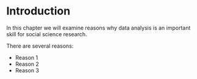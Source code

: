 # Introduction

In this chapter we will examine reasons why data analysis is an important skill for social science research.

There are several reasons:

* Reason 1
* Reason 2
* Reason 3
